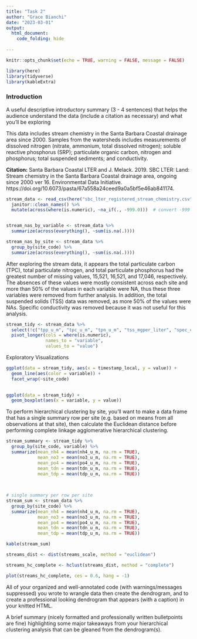 ```yaml
---
title: "Task 2"
author: "Grace Bianchi"
date: "2023-03-01"
output: 
  html_document:
    code_folding: hide
  
---
```


```r
knitr::opts_chunk$set(echo = TRUE, warning = FALSE, message = FALSE)

library(here)
library(tidyverse)
library(kableExtra)

```

### Introduction


A useful descriptive introductory summary (3 - 4 sentences) that helps the audience understand the data (include a citation as necessary) and what you’ll be exploring

This data includes stream chemistry in the Santa Barbara Coastal drainage area since 2000. Samples from the watersheds includes measurements of dissolved nitrogen (nitrate, ammonium, total dissolved nitrogen); soluble reactive phosphorus (SRP); particulate organic carbon, nitrogen and phosphorus; total suspended sediments; and conductivity.


**Citation:** Santa Barbara Coastal LTER and J. Melack. 2019. SBC LTER: Land: Stream chemistry in the Santa Barbara Coastal drainage area, ongoing since 2000 ver 16. Environmental Data Initiative. https://doi.org/10.6073/pasta/67a558a24ceed9a0a5bf5e46ab841174. 


```r
stream_data <- read_csv(here("sbc_lter_registered_stream_chemistry.csv")) %>% 
  janitor::clean_names() %>% 
  mutate(across(where(is.numeric), ~na_if(., -999.0)))  # convert -999 to NA


stream_nas_by_variable <- stream_data %>% 
  summarize(across(everything(), ~sum(is.na(.))))

stream_nas_by_site <- stream_data %>% 
  group_by(site_code) %>% 
  summarize(across(everything(), ~sum(is.na(.))))

```


After exploring the stream data, it appears the total particulate carbon (TPC), total particulate nitrogen, and total particulate phosphorus had the greatest number of missing values, 15,521, 16,521, and 17,046, respectively. The absences of these values were mostly consistent across each site and more than 50% of the values in each variable were NA, thus these three variables were removed from further analysis. In addition, the total suspended solids (TSS) data was removed, as more 50% of the values were NAs. Specific conductivity was removed because it was not useful for this analysis.

```r

stream_tidy <- stream_data %>% 
  select(!c("tpp_u_m", "tpc_u_m", "tpn_u_m", "tss_mgper_liter", "spec_cond_u_spercm")) %>% 
  pivot_longer(cols = where(is.numeric),
               names_to = "variable",
               values_to = "value")

```



 
 Exploratory Visualizations
 
```r
ggplot(data = stream_tidy, aes(x = timestamp_local, y = value)) +
  geom_line(aes(color = variable)) +
  facet_wrap(~site_code)

  
ggplot(data = stream_tidy) +
  geom_boxplot(aes(x = variable, y = value))
```


To perform hierarchical clustering by site, you’ll want to make a data frame that has a single summary row per site (e.g. based on means from all observations at that site), then calculate the Euclidean distance before performing complete linkage agglomerative hierarchical clustering. 

```r

stream_summary <- stream_tidy %>% 
  group_by(site_code, variable) %>% 
  summarize(mean_nh4 = mean(nh4_u_m, na.rm = TRUE),
            mean_no3 = mean(no3_u_m, na.rm = TRUE),
            mean_po4 = mean(po4_u_m, na.rm = TRUE),
            mean_tdn = mean(tdn_u_m, na.rm = TRUE),
            mean_tdp = mean(tdp_u_m, na.rm = TRUE))
  
  
```


```r
# single summary per row per site 
stream_sum <- stream_data %>% 
  group_by(site_code) %>% 
  summarize(mean_nh4 = mean(nh4_u_m, na.rm = TRUE),
            mean_no3 = mean(no3_u_m, na.rm = TRUE),
            mean_po4 = mean(po4_u_m, na.rm = TRUE),
            mean_tdn = mean(tdn_u_m, na.rm = TRUE),
            mean_tdp = mean(tdp_u_m, na.rm = TRUE))

kable(stream_sum)
```







```r
streams_dist <- dist(streams_scale, method = "euclidean")

streams_hc_complete <- hclust(streams_dist, method = "complete")

plot(streams_hc_complete, ces = 0.6, hang = -1)
```


All of your organized and well-annotated code (with warnings/messages suppressed) you wrote to wrangle data then create the dendrogram, and to create a professional looking dendrogram that appears (with a caption) in your knitted HTML.  


A brief summary (nicely formatted and professionally written bulletpoints are fine) highlighting some major takeaways from your hierarchical clustering analysis that can be gleaned from the dendrogram(s).


